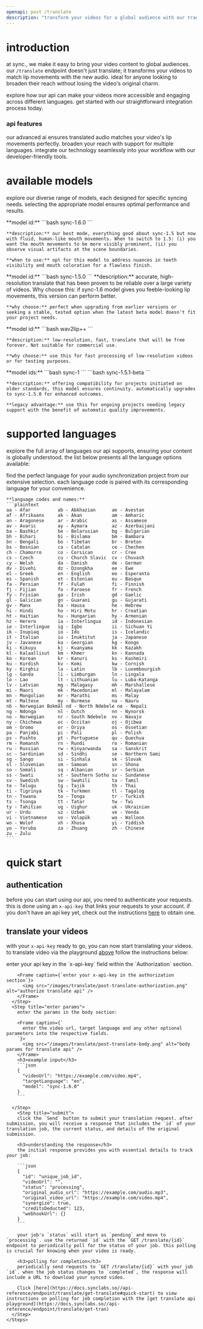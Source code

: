 ```yaml
---
openapi: post /translate
description: "transform your videos for a global audience with our translation and lip-sync technology. seamlessly integrate translated audio that matches the video's lip movements, making your content accessible and engaging for viewers worldwide."
---
```


# introduction
at sync., we make it easy to bring your video content to global audiences. our `/translate` endpoint doesn't just translate; it transforms your videos to match lip movements with the new audio. ideal for anyone looking to broaden their reach without losing the video's original charm.

explore how our api can make your videos more accessible and engaging across different languages. get started with our straightforward integration process today.

### api features

<Card title="authentic synchronization" icon="language" iconType="duotone">
  our advanced ai ensures translated audio matches your video's lip movements perfectly.
</Card>
<Card title="wide language support" icon="globe" iconType="duotone">
  broaden your reach with support for multiple languages.
</Card>
<Card title="easy integration" icon="puzzle-piece" iconType="duotone">
  integrate our technology seamlessly into your workflow with our developer-friendly tools.
</Card>

# available models

explore our diverse range of models, each designed for specific syncing needs. selecting the appropriate model ensures optimal performance and results.

<AccordionGroup>
  <Accordion icon="star" title="sync-1.6.0 (top-tier sync)">
    **model id:** 
    ```bash 
    sync-1.6.0
    ```

    **description:** our best mode, everything good about sync-1.5 but now with fluid, human-like mouth movements. When to switch to 1.5: (i) you want the mouth movements to be more visibly prominent, (ii) you observe visual artifacts at the scene boundaries.

    **when to use:** opt for this model to address nuances in teeth visibility and mouth coloration for a flawless finish.
  </Accordion>

  <Accordion icon="circle-check" title="sync-1.5.0 (stable and tested)">
    **model id:** 
    ```bash 
    sync-1.5.0
    ```
    **description:** accurate, high-resolution translate that has been proven to be reliable over a large variety of videos. Why choose this: if sync-1.6 model gives you feeble-looking lip movements, this version can perform better.

    **why choose:** perfect when upgrading from earlier versions or seeking a stable, tested option when the latest beta model doesn't fit your project needs.
  </Accordion>

  <Accordion icon="bolt" title="wav2lip++ (fast and free to use)">
    **model id:** 
    ```bash
    wav2lip++
    ```

    **description:** low-resolution, fast, translate that will be free forever. Not suitable for commercial use.

    **why choose:** use this for fast processing of low-resolution videos or for testing purposes.
  </Accordion>

  <Accordion icon="box-archive" title="sync-1, sync-1.5.1-beta (legacy support)">
    **model ids:** 
    ```bash
    sync-1
    ```
     ```bash
    sync-1.5.1-beta
    ```

    **description:** offering compatibility for projects initiated on older standards, this model ensures continuity. automatically upgrades to sync-1.5.0 for enhanced outcomes.

    **legacy advantage:** use this for ongoing projects needing legacy support with the benefit of automatic quality improvements.
  </Accordion>
</AccordionGroup>

# supported languages

explore the full array of languages our api supports, ensuring your content is globally understood. the list below presents all the language options available:

<AccordionGroup>
  <Accordion icon="globe" title="full list of supported languages">
    find the perfect language for your audio synchronization project from our extensive selection. each language code is paired with its corresponding language for your convenience.

    **language codes and names:**
    ```plaintext
    aa - Afar          ab - Abkhazian      ae - Avestan
    af - Afrikaans     ak - Akan           am - Amharic
    an - Aragonese     ar - Arabic         as - Assamese
    av - Avaric        ay - Aymara         az - Azerbaijani
    ba - Bashkir       be - Belarusian     bg - Bulgarian
    bh - Bihari        bi - Bislama        bm - Bambara
    bn - Bengali       bo - Tibetan        br - Breton
    bs - Bosnian       ca - Catalan        ce - Chechen
    ch - Chamorro      co - Corsican       cr - Cree
    cs - Czech         cu - Church Slavic  cv - Chuvash
    cy - Welsh         da - Danish         de - German
    dv - Divehi        dz - Dzongkha       ee - Ewe
    el - Greek         en - English        eo - Esperanto
    es - Spanish       et - Estonian       eu - Basque
    fa - Persian       ff - Fulah          fi - Finnish
    fj - Fijian        fo - Faroese        fr - French
    fy - Frisian       ga - Irish          gd - Gaelic
    gl - Galician      gn - Guarani        gu - Gujarati
    gv - Manx          ha - Hausa          he - Hebrew
    hi - Hindi         ho - Hiri Motu      hr - Croatian
    ht - Haitian       hu - Hungarian      hy - Armenian
    hz - Herero        ia - Interlingua    id - Indonesian
    ie - Interlingue   ig - Igbo           ii - Sichuan Yi
    ik - Inupiaq       io - Ido            is - Icelandic
    it - Italian       iu - Inuktitut      ja - Japanese
    jv - Javanese      ka - Georgian       kg - Kongo
    ki - Kikuyu        kj - Kuanyama       kk - Kazakh
    kl - Kalaallisut   km - Khmer          kn - Kannada
    ko - Korean        kr - Kanuri         ks - Kashmiri
    ku - Kurdish       kv - Komi           kw - Cornish
    ky - Kirghiz       la - Latin          lb - Luxembourgish
    lg - Ganda         li - Limburgan      ln - Lingala
    lo - Lao           lt - Lithuanian     lu - Luba-Katanga
    lv - Latvian       mg - Malagasy       mh - Marshallese
    mi - Maori         mk - Macedonian     ml - Malayalam
    mn - Mongolian     mr - Marathi        ms - Malay
    mt - Maltese       my - Burmese        na - Nauru
    nb - Norwegian Bokmål nd - North Ndebele ne - Nepali
    ng - Ndonga        nl - Dutch          nn - Nynorsk
    no - Norwegian     nr - South Ndebele  nv - Navajo
    ny - Chichewa      oc - Occitan        oj - Ojibwa
    om - Oromo         or - Oriya          os - Ossetian
    pa - Panjabi       pi - Pali           pl - Polish
    ps - Pushto        pt - Portuguese     qu - Quechua
    rm - Romansh       rn - Rundi          ro - Romanian
    ru - Russian       rw - Kinyarwanda    sa - Sanskrit
    sc - Sardinian     sd - Sindhi         se - Northern Sami
    sg - Sango         si - Sinhala        sk - Slovak
    sl - Slovenian     sm - Samoan         sn - Shona
    so - Somali        sq - Albanian       sr - Serbian
    ss - Swati         st - Southern Sotho su - Sundanese
    sv - Swedish       sw - Swahili        ta - Tamil
    te - Telugu        tg - Tajik          th - Thai
    ti - Tigrinya      tk - Turkmen        tl - Tagalog
    tn - Tswana        to - Tonga          tr - Turkish
    ts - Tsonga        tt - Tatar          tw - Twi
    ty - Tahitian      ug - Uighur         uk - Ukrainian
    ur - Urdu          uz - Uzbek          ve - Venda
    vi - Vietnamese    vo - Volapük        wa - Walloon
    wo - Wolof         xh - Xhosa          yi - Yiddish
    yo - Yoruba        za - Zhuang         zh - Chinese
    zu - Zulu
    ```
  </Accordion>
</AccordionGroup>

# quick start

## authentication
before you can start using our api, you need to authenticate your requests. this is done using an `x-api-key` that links your requests to your account. if you don't have an api key yet, check out the instructions [here](https://docs.synclabs.so//api-reference/quickstart#generate-an-api-key) to obtain one.

## translate your videos

with your `x-api-key` ready to go, you can now start translating your videos. to translate video via the playground [above](/api-reference/endpoint/translate/post-translate) follow the instructions below:

<AccordionGroup>
  <Accordion icon="book" title="translate your video via the api playground">
    <Steps>
      <Step title="authorize">
        enter your api key in the `x-api-key` field within the `Authorization` section.

        <Frame caption={`enter your x-api-key in the authorization section`}>
          <img src="/images/translate/post-translate-authorization.png" alt="authorize translate api" />
        </Frame>
      </Step>
      <Step title="enter params">
        enter the params in the body section:

        <Frame caption={`
          enter the video url, target language and any other optional parameters into the respective fields.
        `}>
          <img src="/images/translate/post-translate-body.png" alt="body params for translate api" />
        </Frame>
        <h3>example input</h3>
        ```json
        {
          "videoUrl": "https://example.com/video.mp4",
          "targetLanguage": "en",
          "model": "sync-1.6.0"
        }
        ```
      
      </Step>
        <Step title="submit">
        click the `Send` button to submit your translation request. after submission, you will receive a response that includes the `id` of your translation job, the current status, and details of the original submission.

        <h3>understanding the response</h3>
        the initial response provides you with essential details to track your job:

        ```json
        {
          "id": "unique_job_id",
          "videoUrl": "",
          "status": "processing",
          "original_audio_url": "https://example.com/audio.mp3",
          "original_video_url": "https://example.com/video.mp4",
          "synergize": true,
          "creditsDeducted": 123,
          "webhookUrl": {}
        }
        ```

        your job's `status` will start as `pending` and move to `processing`. use the returned `id` with the `GET /translate/{id}` endpoint to periodically poll for the status of your job. this polling is crucial for knowing when your video is ready.

        <h3>polling for completion</h3>
        periodically send requests to `GET /translate/{id}` with your job `id`. when the job status changes to `completed`, the response will include a URL to download your synced video.

        Click [here](https://docs.synclabs.so//api-reference/endpoint/translate/get-translate#quick-start) to view instructions on polling for job completion with the [get translate api playground](https://docs.synclabs.so//api-reference/endpoint/translate/get-tran)
      </Step>
    </Steps>
  </Accordion>
</AccordionGroup>


